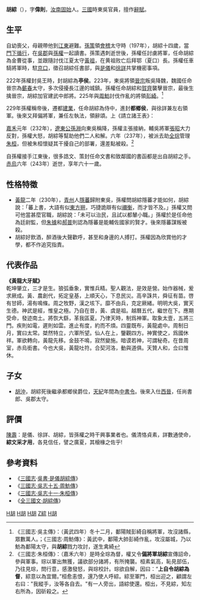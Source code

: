 '''胡綜'''（{{bd|183年||243年|catIdx=W胡}}），字'''偉則'''，[[汝南|汝南]][[固始|固始]]人。[[三國|三國]]時東吳官員，擅作[[賦|辭賦]]。

==生平==
自幼喪父，母親帶他到[[江東|江東]]避難。[[孫策|孫策]]領[[會稽郡|會稽]]太守時（197年），胡綜十四歲，當[[門下循行|門下循行]]，在[[吳郡|吳郡]]與[[孫權|孫權]]一起讀書。孫策遇刺逝世後，孫權任討虜將軍，任命胡綜為金曹從事，並跟隨討伐江夏太守[[黃祖|黃祖]]，在黄祖败亡后拜鄂（夏口）長。孫權任車騎將軍時，駐[[京口|京口]]，徵召胡綜任書部，與[[是儀|是儀]]和[[徐詳|徐詳]]共掌機密事項。

222年孫權封吳王時，封胡綜為'''亭侯'''。223年，東吳將領[[晉宗|晉宗]]叛吳降魏，魏國任命晉宗為[[蘄春|蘄春]]太守，多次侵擾長江邊的城鎮。孫權任命胡綜和[[賀齊|賀齊]]襲擊晉宗，最後生擒晉宗，胡綜加官建武中郎將。225年與[[周魴|周魴]]討伐作亂的將領[[彭綺|彭綺]]。<ref>《三國志·吳主傳》：（黃武四年）冬十二月，鄱陽賊彭綺自稱將軍，攻沒諸縣，眾數萬人。；《三國志·周魴傳》：黃武中，鄱陽大帥彭綺作亂，攻沒屬城，乃以魴為鄱陽太守，與'''胡綜'''戮力攻討，遂生禽綺</ref>

229年孫權稱帝後，遷都[[建業|建業]]，任命胡綜為侍中，進封'''都鄉侯'''，與徐詳兼左右領軍。後來又拜偏將軍，兼任左執法，領辭頌。上《請立諸王表》：
{{quote|　　受命之主，系天而王，建化垂統，為一代制，雖禮有損益，事有質文，至於崇建懿親，列土封爵，內蕃國朝，外鎮天下，古今同契，其揆一也。周室之興，寵秩子弟，姬姓之國，五十有五，諸王子受國者漸多。光武中興，四海擾攘，眾諸制度未遍，而九子受國，明章即位，男則封王，女為公主，故《詩》曰：「既受帝祉，施于孫子。」陛下踐阼以來十有二載，皇后無號，公主無邑，臣下嘆息，遠近失望。是以屢獻愚懷，依據典禮，庶請具陳，足寤圣心，深辭固拒，不蒙進納，恐天下有識之士，將謂吳臣暗於禮制，不知陛下謙以失之也。加今仰夏，盛德在上，大吳之慶，于是乎始，開國建號，吉莫大焉。唯陛下割謙謙之德，副兆民之望，留神祐許，天下幸甚！}}

[[嘉禾_(年号)|嘉禾]]元年（232年），[[遼東|遼東]][[公孫淵|公孫淵]]向東吳稱降，孫權主張接納，輔吳將軍[[張昭|張昭]]大力反對，孫權大怒，胡綜等幫助他們二人和解。六年（237年），被派去助[[全琮|全琮]]管理[[朱桓|朱桓]]，但被朱桓懷疑其干擾自己的部署，還差點被殺。<ref>《三國志·朱桓傳》：（嘉禾六年）是時全琮為督，權又令'''偏將軍胡綜'''宣傳詔命，參與軍事。琮以軍出無獲，議欲部分諸將，有所掩襲。桓素氣高，恥見部伍，乃往見琮，問行意，感激發怒，與琮校計。琮欲自解，因曰：“'''上自令胡綜為督'''，綜意以為宜爾。”桓愈恚恨，還乃使人呼綜。綜至軍門，桓出迎之，顧謂左右曰："我縱手，汝等各自去。"有一人旁出，語綜使還。桓出，不見綜，知左右所為，因斫殺之。</ref>

自孫權接手江東後，很多誥文、策封任命文書和致鄰國的書函都是出自胡綜之手。[[赤烏|赤烏]]六年（243年）逝世，享年六十一歲。

==性格特徵==
*[[黄龙_(东吴)|黃龍]]二年（230年），[[青州|青州]]人[[隱蕃|隱蕃]]歸附東吳，孫權問胡綜隱蕃才能如何，胡綜說：「蕃上書，大語有似[[東方朔|東方朔]]，巧捷詭辯有似[[禰衡|禰衡]]，而才皆不及。」孫權又問可他當甚麼官職，胡綜說：「未可以治民，且試以都輦小職。」孫權於是任命他為廷尉監，但[[朱據|朱據]]和[[郝普|郝普]]則認為隱蕃是能輔佐國家的賢才。後來隱蕃謀叛被殺。
*胡綜好飲酒，醉酒後大聲歡呼，甚至和身邊的人搏打。孫權因為欣賞他的才學，都不作追究指責。

==代表作品==
'''《黃龍大牙賦》'''<br />
乾坤肇立，三才是生。狼弧垂象，實惟兵精。聖人觀法，是效是營。始作器械，爰求厥成。黃、農創代，拓定皇基，上順天心，下息民災。高辛誅共，舜征有苗。啓有甘師，湯有鳴條。周之牧野，漢之垓下。靡不由兵，克定厥緒。明明大吳，實天生德。神武是經，惟皇之極。乃自在昔，黃、虞是祖。越曆五代，繼世在下。應期受命，發迹南土。將恢大繇，革我區夏。乃律天時，制爲神軍。取象太壹，五將三門。疾則如電，遲則如雲。進止有度，約而不煩。四靈既布，黃龍處中。周制日月，實曰太常。桀然特立，六軍所望。仙人在上，鑒觀四方。神實使之，爲國休祥。軍欲轉向，黃龍先移。金鼓不鳴，寂然變施。暗谟若神，可謂秘奇。在昔周室，赤烏銜書。今也大吳，黃龍吐符。合契河洛，動與道俱。天贊人和，佥曰惟休。

==子女==
*[[胡沖|胡沖]]，胡綜死後繼承都鄉侯爵位，[[天紀|天紀]]年間為[[中書令|中書令]]。後來入仕[[西晉|西晉]]，任尚書郎、吳郡太守。

==評價==
[[陳壽|陳壽]]：是儀、徐詳、胡綜，皆孫權之時干興事業者也。儀清恪貞素，詳數通使命，'''綜文采才用'''，各見信任，譬之廣夏，其榱椽之佐乎!

==參考資料==
*《[[三國志|三國志]]·[[s:三國志/卷62|吳書·是儀胡綜傳]]》
*《[[s:三國志/卷60|三國志·吳志十五·周魴傳]]》
*《[[s:三國志/56|三國志·吳志十一·朱桓傳]]》
*《[[s:全三國文/卷67|全三國文·胡綜傳]]》

{{三国志}}

[[Category:东吴军事人物|H胡]]
[[Category:東吳政治人物|H胡]]
[[Category:東吳列侯|H胡]]
[[Category:胡姓|Z綜]]
[[Category:固始人|H胡]]